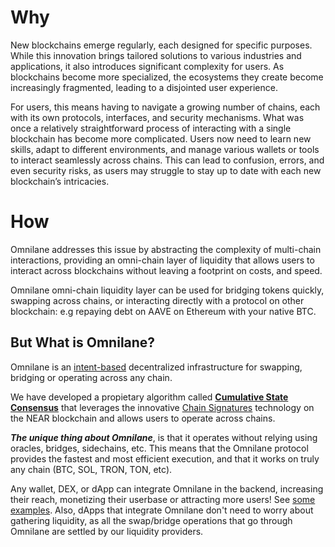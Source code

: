 # Why

New blockchains emerge regularly, each designed for specific purposes. While this innovation brings tailored solutions to various industries and applications, it also introduces significant complexity for users. As blockchains become more specialized, the ecosystems they create become increasingly fragmented, leading to a disjointed user experience.

For users, this means having to navigate a growing number of chains, each with its own protocols, interfaces, and security mechanisms. What was once a relatively straightforward process of interacting with a single blockchain has become more complicated. Users now need to learn new skills, adapt to different environments, and manage various wallets or tools to interact seamlessly across chains. This can lead to confusion, errors, and even security risks, as users may struggle to stay up to date with each new blockchain’s intricacies.


# How

Omnilane addresses this issue by abstracting the complexity of multi-chain interactions, providing an omni-chain layer of liquidity that allows users to interact across blockchains without leaving a footprint on costs, and speed.

Omnilane omni-chain liquidity layer can be used for bridging tokens quickly, swapping across chains, or interacting directly with a protocol on other blockchain: e.g repaying debt on AAVE on Ethereum with your native BTC.


## But What is Omnilane?

Omnilane is an [intent-based](https://blog.uniswap.org/uniswap-labs-and-across-propose-standard-for-cross-chain-intents) decentralized infrastructure for swapping, bridging or operating across any chain.

We have developed a propietary algorithm called [**Cumulative State Consensus**](/protocol-overview/cumulative-state-consensus) that leverages the innovative [Chain Signatures](https://docs.near.org/build/chain-abstraction/chain-signatures) technology on the NEAR blockchain and allows users to operate across chains.

***The unique thing about Omnilane***, is that it operates without relying using oracles, bridges, sidechains, etc. This means that the Omnilane protocol provides the fastest and most efficient execution, and that it works on truly any chain (BTC, SOL, TRON, TON, etc).

Any wallet, DEX, or dApp can integrate Omnilane in the backend, increasing their reach, monetizing their userbase or attracting more users! See [some examples](/introduction/examples). Also, dApps that integrate Omnilane don't need to worry about gathering liquidity, as all the swap/bridge operations that go through Omnilane are settled by our liquidity providers.